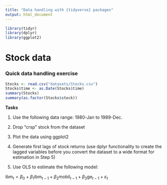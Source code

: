 ```yaml
---
title: "Data handling with {tidyverse} packages"
output: html_document
---
```


```r
library(tidyr)
library(dplyr)
library(ggplot2)
```

# Stock data

### Quick data handling exercise

```r
Stocks <- read.csv("datasets/Stocks.csv")
Stocks$time <- as.Date(Stocks$time)
summary(Stocks)
summary(as.factor(Stocks$stock))
```

**Tasks**

1. Use the following data range: 1980-Jan to 1989-Dec.

2. Drop "crsp" stock from the dataset

3. Plot the data using ggplot2

4. Generate first lags of stock returns (use dplyr functionality to create the lagged variables before you convert the dataset to a wide format for estimation in Step 5)

5. Use OLS to estimate the following model:

$\text{ibm}_t = \beta_0 + \beta_1 \text{ibm}_{t-1} + \beta_2 \text{mobil}_{t-1} + \beta_3 \text{ge}_{t-1} + \varepsilon_t$

 

    

```r

```
